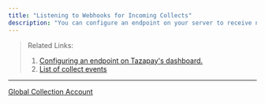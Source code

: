```yaml
---
title: "Listening to Webhooks for Incoming Collects"
description: "You can configure an endpoint on your server to receive notifications for incoming collects (payments) to your collection accounts."
---
```


> Related Links:
>
> 1. [Configuring an endpoint on Tazapay's dashboard.](https://docs.tazapay.com/docs/webhooks-guides)
> 2. [List of collect events](https://docs.tazapay.com/docs/collect)

***

[Global Collection Account](/docs/global-collection-account-details)
